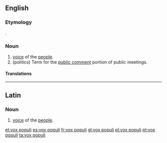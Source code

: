==English==
{{wikipedia}}

===Etymology===
{{etyl|la|en}} {{term|vox populi||to infinity|lang=la}}.

===Noun===
{{en-noun|head=[[vox]] [[populi]]}}

# [[voice]] of the [[people]].
# (politics) Term for the [[public comment]] portion of public meetings.

====Translations====
{{trans-top|voice of the people}}
{{trans-mid}}
{{trans-bottom}}

----

==Latin==

===Noun===
{{head|la|noun|head=[[vox|vōx]] [[populus|populī]]}}

# [[voice]] of the [[people]].

[[et:vox populi]]
[[es:vox populi]]
[[fr:vox populi]]
[[gl:vox populi]]
[[pl:vox populi]]
[[pt:vox populi]]
[[ta:vox populi]]